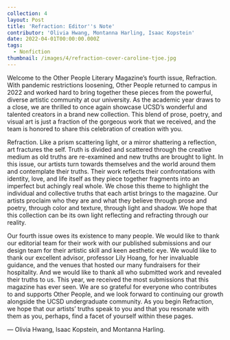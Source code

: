```yaml
---
collection: 4
layout: Post
title: 'Refraction: Editor''s Note'
contributor: 'Olivia Hwang, Montanna Harling, Isaac Kopstein'
date: 2022-04-01T00:00:00.000Z
tags:
  - Nonfiction
thumbnail: /images/4/refraction-cover-caroline-tjoe.jpg
---
```


Welcome to the Other People Literary Magazine’s fourth issue, Refraction. With pandemic restrictions loosening, Other People returned to campus in 2022 and worked hard to bring together these pieces from the powerful, diverse artistic community at our university. As the academic year draws to a close, we are thrilled to once again showcase UCSD’s wonderful and talented creators in a brand new collection. This blend of prose, poetry, and visual art is just a fraction of the gorgeous work that we received, and the team is honored to share this celebration of creation with you.

Refraction. Like a prism scattering light, or a mirror shattering a reflection, art fractures the self. Truth is divided and scattered through the creative medium as old truths are re-examined and new truths are brought to light. In this issue, our artists turn towards themselves and the world around them and contemplate their truths. Their work reflects their confrontations with identity, love, and life itself as they piece together fragments into an imperfect but achingly real whole. We chose this theme to highlight the individual and collective truths that each artist brings to the magazine. Our artists proclaim who they are and what they believe through prose and poetry, through color and texture, through light and shadow. We hope that this collection can be its own light reflecting and refracting through our reality.

Our fourth issue owes its existence to many people. We would like to thank our editorial team for their work with our published submissions and our design team for their artistic skill and keen aesthetic eye. We would like to thank our excellent advisor, professor Lily Hoang, for her invaluable guidance, and the venues that hosted our many fundraisers for their hospitality. And we would like to thank all who submitted work and revealed their truths to us. This year, we received the most submissions that this magazine has ever seen. We are so grateful for everyone who contributes to and supports Other People, and we look forward to continuing our growth alongside the UCSD undergraduate community. As you begin Refraction, we hope that our artists’ truths speak to you and that you resonate with them as you, perhaps, find a facet of yourself within these pages.

— Olivia Hwang, Isaac Kopstein, and Montanna Harling.
